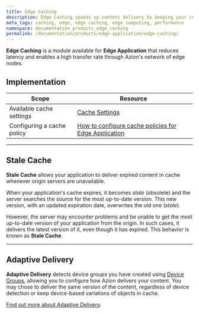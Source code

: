 ```yaml
---
title: Edge Caching
description: Edge Caching speeds up content delivery by keeping your content cached at the edge and bringing your application closer to your users.
meta_tags: caching, edge, edge caching, edge computing, performance
namespace: documentation_products_edge_caching
permalink: /documentation/products/edge-application/edge-caching/
---
```


**Edge Caching** is a module available for **Edge Application** that reduces latency and enables a high transfer rate through Azion's network of edge nodes.

## Implementation

| Scope | Resource |
| --- | --- |
| Available cache settings | [Cache Settings](/en/documentation/products/edge-application/cache-settings/) |
| Configuring a cache policy | [How to configure cache policies for Edge Application](/en/documentation/products/guides/edge-caching/) |

---

## Stale Cache

**Stale Cache** allows your application to deliver expired content in cache whenever origin servers are unavailable.

When your application's cache expires, it becomes *stale* (obsolete) and the server searches the source for the most up-to-date version. This new version, with an updated expiration date, overwrites the old one (*stale*).

However, the server may encounter problems and be unable to get the most up-to-date version of your application from the origin. In such cases, it delivers the latest version of it, even though it has expired. This behavior is known as **Stale Cache**.

---

## Adaptive Delivery 

**Adaptive Delivery** detects device groups you have created using [Device Groups](/en/documentation/products/edge-application/device-groups/), allowing you to configure how Azion delivers your content. You may chose to deliver the same version of the content, regardless of device detection or keep device-based variations of objects in cache.

[Find out more about Adaptive Delivery](/documentation/products/edge-application/cache-settings/#adaptive-delivery).
